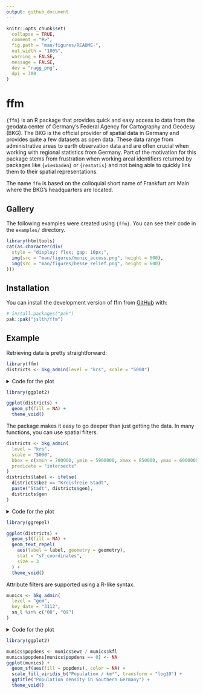 ```yaml
---
output: github_document
---
```


<!-- README.md is generated from README.Rmd. Please edit that file -->

```r
knitr::opts_chunk$set(
  collapse = TRUE,
  comment = "#>",
  fig.path = "man/figures/README-",
  out.width = "100%",
  warning = FALSE,
  message = FALSE,
  dev = "ragg_png",
  dpi = 300
)
```

# ffm

<!-- badges: start -->
<!-- badges: end -->

`{ffm}` is an R package that provides quick and easy access to data from
the geodata center of Germany's Federal Agency for Cartography and Geodesy (BKG).
The BKG is the official provider of spatial data in Germany and provides quite
a few datasets as open data. These data range from administrative areas to
earth observation data and are often crucial when working with regional
statistics from Germany. Part of the motivation for this package stems from
frustration when working areal identifiers returned by packages like
`{wiesbaden}` or `{restatis}` and not being able to quickly link them to their
spatial representations.

The name `ffm` is based on the colloquial short name of Frankfurt am Main where
the BKG's headquarters are located.

## Gallery

The following examples were created using `{ffm}`. You can see their code in
the `examples/` directory.

```r
library(htmltools)
cat(as.character(div(
  style = "display: flex; gap: 10px;",
  img(src = "man/figures/munic_access.png", height = 600),
  img(src = "man/figures/hesse_relief.png", height = 600)
)))
```


## Installation

You can install the development version of ffm from [GitHub](https://github.com/) with:

``` r
# install.packages("pak")
pak::pak("jslth/ffm")
```

## Example

Retrieving data is pretty straightforward:

```r
library(ffm)
districts <- bkg_admin(level = "krs", scale = "5000")
```

<details>
<summary>
Code for the plot
</summary>
```r
library(ggplot2)

ggplot(districts) +
  geom_sf(fill = NA) +
  theme_void()
```
</details>

```r
library(ggplot2)

ggplot(districts) +
  geom_sf(fill = NA) +
  theme_void()
```

The package makes it easy to go deeper than just getting the data. In many
functions, you can use spatial filters.

```r
districts <- bkg_admin(
  level = "krs",
  scale = "5000",
  bbox = c(xmin = 700000, ymin = 5900000, xmax = 850000, ymax = 6000000),
  predicate = "intersects"
)
districts$label <- ifelse(
  districts$bez == "Kreisfreie Stadt",
  paste("Stadt", districts$gen),
  districts$gen
)
```

<details>
<summary>
Code for the plot
</summary>
```r
library(ggrepel)

ggplot(districts) +
  geom_sf(fill = NA) +
  geom_text_repel(
    aes(label = label, geometry = geometry),
    stat = "sf_coordinates",
    size = 3
  ) +
  theme_void()
```
</details>

```r
library(ggrepel)

ggplot(districts) +
  geom_sf(fill = NA) +
  geom_text_repel(
    aes(label = label, geometry = geometry),
    stat = "sf_coordinates",
    size = 3
  ) +
  theme_void()
```

Attribute filters are supported using a R-like syntax.

```r
munics <- bkg_admin(
  level = "gem",
  key_date = "3112",
  sn_l %in% c("08", "09")
)
```

<details>
<summary>
Code for the plot
</summary>
```r
munics$popdens <- munics$ewz / munics$kfl
munics$popdens[munics$popdens == 0] <- NA
ggplot(munics) +
  geom_sf(aes(fill = popdens), color = NA) +
  scale_fill_viridis_b("Population / km²", transform = "log10") +
  ggtitle("Population density in Southern Germany") +
  theme_void()
```
</details>

```r
library(ggplot2)

munics$popdens <- munics$ewz / munics$kfl
munics$popdens[munics$popdens == 0] <- NA
ggplot(munics) +
  geom_sf(aes(fill = popdens), color = NA) +
  scale_fill_viridis_b("Population / km²", transform = "log10") +
  ggtitle("Population density in Southern Germany") +
  theme_void()
```
